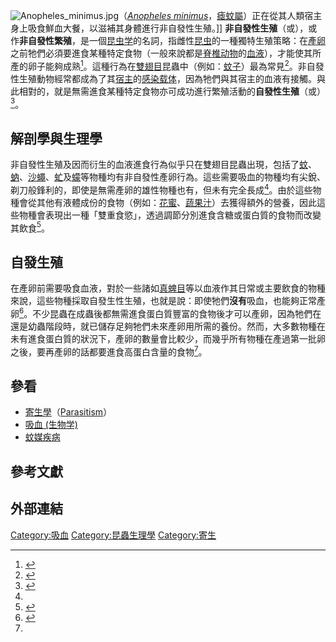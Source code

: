 [[File:Anopheles_minimus.jpg|thumb]]（''[[Anopheles_minimus|Anopheles minimus]]''，[[瘧蚊|瘧蚊屬]]）正在從其人類宿主身上吸食鮮血大餐，以滋補其身體進行非自發性生殖。]]
'''非自發性生殖'''（{{lang|en|anautogeny}}或{{lang|en|anautogenous reproduction}}），或作'''非自發性繁殖'''，是一個[[昆虫学|昆虫学]]的名詞，指雌性[[昆虫|昆虫]]的一種獨特生殖策略：在[[卵|產卵]]之前牠們必須要進食某種特定食物（一般來說都是[[脊椎动物|脊椎动物]]的[[血液|血液]]），才能使其所產的卵子能夠成熟<ref>{{Cite web |title=Anautogenous |website=[[梅里亚姆-韦伯斯特|Merriam-Webster]] Medical Dictionary |url=http://www.merriam-webster.com/medical/anautogenous |access-date=2016-06-25 |language=en }}</ref>。這種行為在[[雙翅目|雙翅目]]昆蟲中（例如：[[蚊|蚊子]]）最為常見<ref name="Britannica">{{Cite encyclopedia|title=Dipteran|encyclopedia=[[大英百科全书|Encyclopædia Britannica]]|url=http://www.britannica.com/animal/dipteran|access-date=2016-06-25 |language=en }}</ref>。非自發性生殖動物經常都成為了其[[宿主|宿主]]的[[感染|感染]][[载体_(生物学)|载体]]，因為牠們與其宿主的血液有接觸。與此相對的，就是無需進食某種特定食物亦可成功進行繁殖活動的'''自發性生殖'''（{{lang|en|autogeny}}或{{lang|en|autogenous reproduction}}）<ref name="Engelmann">{{Cite book |url=https://books.google.com/books? |title=The Physiology of Insect Reproduction |trans-title=昆蟲繁殖的生理學 |last=Engelmann |first=Franz |publisher=[[愛思唯爾|Elsevier]] |year=2015 |edition=revised |isbn=9781483186535 |pages=124–7 |access-date=2016-06-25 |language=en |archive-date=2016-01-03 |archive-url=https://web.archive.org/web/20160103122323/https://books.google.com/books |dead-url=no }}</ref>。

==解剖學與生理學==
非自發性生殖及因而衍生的血液進食行為似乎只在雙翅目昆蟲出現，包括了[[蚊|蚊]]、[[蚋|蚋]]、[[沙蠅|沙蠅]]、[[虻|虻]]及[[蠓科|蠓]]等物種均有非自發性產卵行為。這些需要吸血的物種均有尖銳、剃刀般鋒利的{{tsl|en|Mandible (insect mouthpart)|口器 (昆蟲)|口器}}，即使是無需產卵的雄性物種也有，但未有完全長成<ref name="Britannica" />。由於這些物種會從其他有液體成份的食物（例如：[[花蜜|花蜜]]、[[蔬果汁|蔬果汁]]）去獲得額外的營養，因此這些物種會表現出一種「雙重食慾」，透過調節分別進食含糖或蛋白質的食物而改變其飲食<ref name="Lehane 2012">{{Cite book |url={{google books |id=OB8yBwAAQBAJ |pg=PA108 |plain-url=yes }} |last=Lehane|first=Michael|year=2012 |title=Biology of Blood-Sucking Insects |publisher=[[Springer_Science_&_Business_Media|Springer Science & Business Media]] |pages=107–8 |isbn=9789401179539 |access-date=2016-06-25 |language=en }}</ref>。

==自發生殖==
在產卵前需要吸食血液，對於一些諸如[[真蜱目|真蜱目]]等以血液作其日常或主要飲食的物種來說，這些物種採取自發生性生殖，也就是說：即使牠們'''沒有'''吸血，也能夠正常產卵<ref>{{Cite journal|title=Autogeny in Soft Ticks of the Genus Ornithodoros|last=Feldman-Muhsam|first=B|journal=''{{tsl|en|Journal of Parasitology}}|volume=59|number=3|date=June 1973|pages=536–539|doi=10.2307/3278790|jstor=3278790|language=en}}</ref>。不少昆蟲在成蟲後都無需進食蛋白質豐富的食物後才可以產卵，因為牠們在還是幼蟲階段時，就已儲存足夠牠們未來產卵用所需的養份。然而，大多數物種在未有進食蛋白質的狀況下，產卵的數量會比較少，而幾乎所有物種在產過第一批卵之後，要再產卵的話都要進食高蛋白含量的食物<ref name="Engelmann" />。

==參看==
* [[寄生|寄生學]]（[[Parasitism|Parasitism]]）
* [[吸血_(生物学)|吸血 (生物学)]]
* [[蚊子傳播的疾病|蚊媒疾病]]

==參考文獻==
{{reflist|30em}}

==外部連結==
{{Feeding}}

[[Category:吸血|Category:吸血]]
[[Category:昆蟲生理學|Category:昆蟲生理學]]
[[Category:寄生|Category:寄生]]